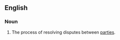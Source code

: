 ==English==
{{wikipedia}}

===Noun===
{{en-noun|head=[[dispute]] [[resolution]]}}

#  The process of resolving disputes between [[party|parties]].